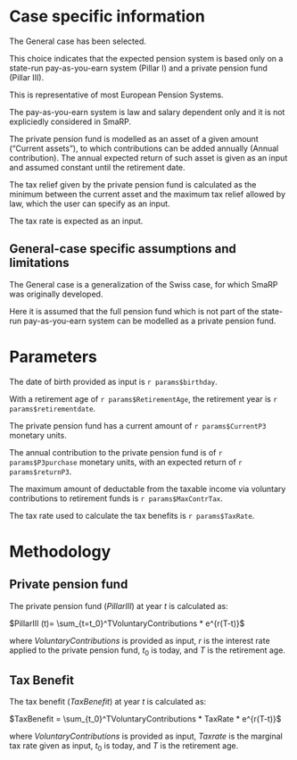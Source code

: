 # Case specific information

The General case has been selected.

This choice indicates that the expected pension system is based only on a state-run pay-as-you-earn system (Pillar I) and a private pension fund (Pillar III). 

\begin{center}
\includegraphics[width=0.4\textwidth]{www/GeneralRetirementSystem.png}
\end{center}

This is representative of most European Pension Systems.

The pay-as-you-earn system is law and salary dependent only and it is not expliciedly considered in SmaRP.

The private pension fund is modelled as an asset of a given amount ("Current assets"), to which contributions can be added annually (Annual contribution). The annual expected return of such asset is given as an input and assumed constant until the retirement date.

The tax relief given by the private pension fund is calculated as the minimum between the current asset and the maximum tax relief allowed by law, which the user can specify as an input.

The tax rate is expected as an input.

## General-case specific assumptions and limitations

The General case is a generalization of the Swiss case, for which SmaRP was originally developed. 

Here it is assumed that the full pension fund which is not part of the state-run pay-as-you-earn system can be modelled as a private pension fund.

# Parameters

The date of birth provided as input is `r params$birthday`.

With a retirement age of `r params$RetirementAge`, the retirement year is `r params$retirementdate`.

The private pension fund has a current amount of `r params$CurrentP3` monetary units.

The annual contribution to the private pension fund is of `r params$P3purchase` monetary units, with an expected return of `r params$returnP3`.

The maximum amount of deductable from the taxable income via voluntary contributions to retirement funds is `r params$MaxContrTax`.

The tax rate used to calculate the tax benefits is `r params$TaxRate`.

# Methodology

## Private pension fund

The private pension fund ($PillarIII$) at year $t$ is calculated as:

$PillarIII (t)=  \sum_{t=t_0}^TVoluntaryContributions * e^{r(T-t)}$

where $VoluntaryContributions$ is provided as input,  $r$ is the interest rate applied to the private pension fund, $t_0$ is today, and $T$ is the retirement age. 

## Tax Benefit

The tax benefit ($TaxBenefit$) at year $t$ is calculated as:

$TaxBenefit = \sum_{t_0}^TVoluntaryContributions *  TaxRate * e^{r(T-t)}$

where $VoluntaryContributions$ is provided as input, $Taxrate$ is the marginal tax rate given as input, $t_0$ is today, and $T$ is the retirement age. 


